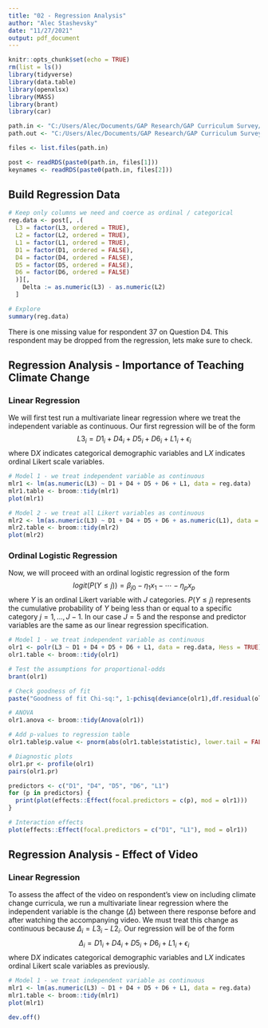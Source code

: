 ```yaml
---
title: "02 - Regression Analysis"
author: "Alec Stashevsky"
date: "11/27/2021"
output: pdf_document
---
```


```r
knitr::opts_chunk$set(echo = TRUE)
rm(list = ls())
library(tidyverse)
library(data.table)
library(openxlsx)
library(MASS)
library(brant)
library(car)

path.in <- "C:/Users/Alec/Documents/GAP Research/GAP Curriculum Survey/Data/Clean/"
path.out <- "C:/Users/Alec/Documents/GAP Research/GAP Curriculum Survey/Output/"
```

```r
files <- list.files(path.in)

post <- readRDS(paste0(path.in, files[1]))
keynames <- readRDS(paste0(path.in, files[2]))
```

## Build Regression Data

```r
# Keep only columns we need and coerce as ordinal / categorical
reg.data <- post[, .(
  L3 = factor(L3, ordered = TRUE),
  L2 = factor(L2, ordered = TRUE),
  L1 = factor(L1, ordered = TRUE),
  D1 = factor(D1, ordered = FALSE),
  D4 = factor(D4, ordered = FALSE),
  D5 = factor(D5, ordered = FALSE),
  D6 = factor(D6, ordered = FALSE)
  )][, 
    Delta := as.numeric(L3) - as.numeric(L2)
  ]

# Explore
summary(reg.data)
```

There is one missing value for respondent 37 on Question D4. This respondent may be dropped from the regression, lets make sure to check.

## Regression Analysis - Importance of Teaching Climate Change

### Linear Regression

We will first test run a multivariate linear regression where we treat the independent variable as continuous. Our first regression will be of the form $$L3_i = D1_i + D4_i + D5_i + D6_i + L1_i + \epsilon_i$$ where D*X* indicates categorical demographic variables and L*X* indicates ordinal Likert scale variables.

```r
# Model 1 - we treat independent variable as continuous
mlr1 <- lm(as.numeric(L3) ~ D1 + D4 + D5 + D6 + L1, data = reg.data)
mlr1.table <- broom::tidy(mlr1)
plot(mlr1) 

# Model 2 - we treat all Likert variables as continuous
mlr2 <- lm(as.numeric(L3) ~ D1 + D4 + D5 + D6 + as.numeric(L1), data = reg.data)
mlr2.table <- broom::tidy(mlr2)
plot(mlr2)
```

### Ordinal Logistic Regression

Now, we will proceed with an ordinal logistic regression of the form $$ logit(P(Y \le j)) = \beta_{j0} - \eta_1x_1 - \dotsb - \eta_px_p $$ where $Y$ is an ordinal Likert variable with $J$ categories. $P(Y \le j)$ represents the cumulative probability of $Y$ being less than or equal to a specific category $j = 1, \dotsc, J - 1$. In our case $J = 5$ and the response and predictor variables are the same as our linear regression specification.

```r
# Model 1 - we treat independent variable as continuous
olr1 <- polr(L3 ~ D1 + D4 + D5 + D6 + L1, data = reg.data, Hess = TRUE)
olr1.table <- broom::tidy(olr1)

# Test the assumptions for proportional-odds
brant(olr1)

# Check goodness of fit
paste("Goodness of fit Chi-sq:", 1-pchisq(deviance(olr1),df.residual(olr1)))

# ANOVA
olr1.anova <- broom::tidy(Anova(olr1))

# Add p-values to regression table
olr1.table$p.value <- pnorm(abs(olr1.table$statistic), lower.tail = FALSE) * 2

# Diagnostic plots
olr1.pr <- profile(olr1)
pairs(olr1.pr)

predictors <- c("D1", "D4", "D5", "D6", "L1")
for (p in predictors) {
  print(plot(effects::Effect(focal.predictors = c(p), mod = olr1)))
}

# Interaction effects
plot(effects::Effect(focal.predictors = c("D1", "L1"), mod = olr1))
```

## Regression Analysis - Effect of Video

### Linear Regression

To assess the affect of the video on respondent's view on including climate change curricula, we run a multivariate linear regression where the independent variable is the change ($\Delta$) between there response before and after watching the accompanying video. We must treat this change as continuous because $\Delta_i = L3_i - L2_i$. Our regression will be of the form $$\Delta_i = D1_i + D4_i + D5_i + D6_i + L1_i + \epsilon_i$$ where D*X* indicates categorical demographic variables and L*X* indicates ordinal Likert scale variables as previously.


```r
# Model 1 - we treat independent variable as continuous
mlr1 <- lm(as.numeric(L3) ~ D1 + D4 + D5 + D6 + L1, data = reg.data)
mlr1.table <- broom::tidy(mlr1)
plot(mlr1) 
```


```r


dev.off()
```

